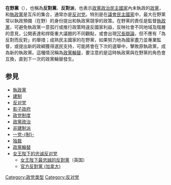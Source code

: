 {{expand|time=2017-05-02}}
'''在野黨'''（{{lang-en|'''Opposition'''}}），也稱為'''反對黨'''、'''反對派'''，也表示[[政黨政治|政黨政治]][[民主國家|民主國家]]內未執政的[[政黨|政黨]]，和[[執政黨|執政黨]]是互斥的集合，通常亦是[[反对党|反对党]]。特別是在[[多黨制|議會民主國家]]中，最大在野黨常以執政預備（在野）的身份提出和執政黨競爭的政策。在野黨的責任是監督[[執政黨|執政黨]]，可避免執政黨一意孤行或推行政策時違反國家利益，反映社會不同地域及階層的意見，公開表達和捍衛重大議題的不同觀點，或會出現[[冗長辯論|冗長辯論]]，但不應有「為反對而反對」的舉措；成熟民主國家的在野黨，如果努力地為國家盡力並專業監督，或提出新的政綱獲得選民支持，可能將會在下次的選舉中，擊敗原執政黨，成為新的執政黨。這種情況稱為[[政黨輪替|政黨輪替]]，要注意的是這時執政黨與在野黨的角色會互換，直到下一次的政黨輪替發生。

== 参見 ==
* [[執政黨|執政黨]]
* [[建制|建制]]
* [[反对党|反对党]]
* [[影子政府|影子政府]]
* [[政党制度|政党制度]]
* [[政黨政治|政黨政治]]
* [[非建制派|非建制派]]
* [[一党制|一党-{制}-]]
* [[独裁|独裁]]
* [[政黨輪替|政黨輪替]]
* [[女王陛下的忠诚反对党|女王陛下的忠诚反对党]]
** [[女王陛下最忠誠的反對黨|女王陛下最忠誠的反對黨]]（英国）
** [[官方反對黨_(加拿大)|官方反對黨 (加拿大)]]
{{Political party-stub}}
[[Category:政党类型|Category:政党类型]]
[[Category:反对党|Category:反对党]]
